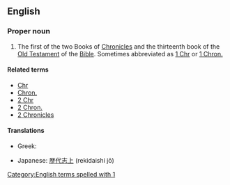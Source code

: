 {{book of the Bible|Books of Chronicles}}

==English==
===Proper noun===
{{en-proper noun}}

# {{biblical}} The first of the two Books of [[Chronicles]] and the thirteenth book of the [[Old Testament]] of the [[Bible]]. Sometimes abbreviated as [[1 Chr]] or [[1 Chron.]]

====Related terms====
*[[Chr]]
*[[Chron.]]
*[[2 Chr]]
*[[2 Chron.]]
*[[2 Chronicles]]

====Translations====
{{trans-top|book of the Bible}}
*Greek: {{t-|el|Α' Παραλειπομένων||tr=A Paraleipoménon}}
{{trans-mid}}
*Japanese: [[歴代志上]] (rekidaishi jō)
{{trans-bottom}}

[[Category:English terms spelled with 1]]